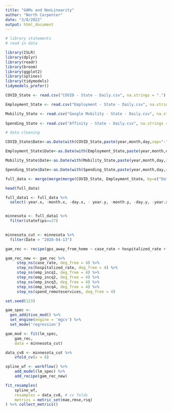 ```yaml
---
title: "GAMs and NonLinearity"
author: "North Carpenter"
date: "3/8/2022"
output: html_document
---
```


```r
# library statements 
# read in data

library(ISLR)
library(dplyr)
library(readr)
library(broom)
library(ggplot2)
library(splines)
library(tidymodels)
tidymodels_prefer()

COVID_State <- read.csv("COVID - State - Daily.csv", na.strings = ".")

Employment_State <- read.csv("Employment - State - Daily.csv", na.strings = ".")

Mobility_State <- read.csv("Google Mobility - State - Daily.csv", na.strings = ".")
  
Spending_State <- read.csv("Affinity - State - Daily.csv", na.strings = ".")
```


```r
# data cleaning

COVID_State$Date<-as.Date(with(COVID_State,paste(year,month,day,sep="-")),"%Y-%m-%d")

Employment_State$Date<-as.Date(with(Employment_State,paste(year,month,day,sep="-")),"%Y-%m-%d")

Mobility_State$Date<-as.Date(with(Mobility_State,paste(year,month,day,sep="-")),"%Y-%m-%d")

Spending_State$Date<-as.Date(with(Spending_State,paste(year,month,day,sep="-")),"%Y-%m-%d")

full_data <- merge(merge(merge(COVID_State, Employment_State, by=c("Date","statefips")), Mobility_State, by=c("Date","statefips")), Spending_State, by=c("Date","statefips"))

head(full_data)

full_data1 <- full_data %>%
  select(-year.x, -month.x, -day.x, - year.y, -month.y, -day.y, -year.x )


minnesota <- full_data1 %>%
  filter(statefips==27)
  
```

```r
minnesota_cut <- minnesota %>%
  filter(Date > "2020-04-13")
```

```r
gam_rec <- recipe(gps_away_from_home ~ case_rate + hospitalized_rate + emp_incq1 + emp_incq2 + emp_incq3 + emp_incq4 + spend_remoteservices, data=minnesota_cut)

gam_rec_new <- gam_rec %>%
     step_ns(case_rate, deg_free = 4) %>% 
     step_ns(hospitalized_rate, deg_free = 4) %>%
     step_ns(emp_incq1, deg_free = 4) %>% 
     step_ns(emp_incq2, deg_free = 4) %>%
     step_ns(emp_incq3, deg_free = 4) %>% 
     step_ns(emp_incq4, deg_free = 4) %>% 
     step_ns(spend_remoteservices, deg_free = 4) 
```

```r
set.seed(123)

gam_spec <- 
  gen_additive_mod() %>%
  set_engine(engine = 'mgcv') %>%
  set_mode('regression') 

gam_mod <- fit(lm_spec,
    gam_rec,
    data = minnesota_cut)
```

```r
data_cv8 <- minnesota_cut %>% 
    vfold_cv(v = 8)

spline_wf <- workflow() %>%
    add_model(lm_spec) %>%
    add_recipe(gam_rec_new)

fit_resamples(
    spline_wf,
    resamples = data_cv8, # cv folds
    metrics = metric_set(mae,rmse,rsq)                     
) %>% collect_metrics()
```

